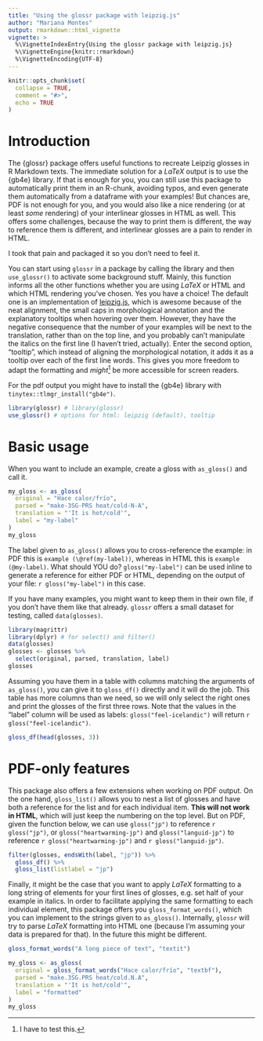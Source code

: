 ```yaml
---
title: "Using the glossr package with leipzig.js"
author: "Mariana Montes"
output: rmarkdown::html_vignette
vignette: >
  %\VignetteIndexEntry{Using the glossr package with leipzig.js}
  %\VignetteEngine{knitr::rmarkdown}
  %\VignetteEncoding{UTF-8}
---
```


```r
knitr::opts_chunk$set(
  collapse = TRUE,
  comment = "#>",
  echo = TRUE
)
```

# Introduction

The {glossr} package offers useful functions to recreate Leipzig glosses in R Markdown texts.
The immediate solution for a $LaTeX$ output is to use the {gb4e} library. If that is enough for you, you can still use this package to automatically print them in an R-chunk, avoiding typos, and even generate them automatically from a dataframe with your examples! But chances are, PDF is not enough for you, and you would also like a nice rendering (or at least *some* rendering) of your interlinear glosses in HTML as well. This offers some challenges, because the way to print them is different, the way to reference them is different, and interlinear glosses are a pain to render in HTML.

I took that pain and packaged it so you don't need to feel it.

You can start using `glossr` in a package by calling the library and then `use_glossr()` to activate some background stuff. Mainly, this function informs all the other functions whether you are using $LaTeX$ or HTML and which HTML rendering you've chosen. Yes you have a choice! The default one is an implementation of [leipzig.js](https://bdchauvette.net/leipzig.js/), which is awesome because of the neat alignment, the small caps in morphological annotation and the explanatory tooltips when hovering over them. However, they have the negative consequence that the number of your examples will be next to the translation, rather than on the top line, and you probably can't manipulate the italics on the first line (I haven't tried, actually). Enter the second option, "tooltip", which instead of aligning the morphological notation, it adds it as a tooltip over each of the first line words. This gives you more freedom to adapt the formatting and *might*^[I have to test this.] be more accessible for screen readers.

For the pdf output you might have to install the {gb4e} library with `tinytex::tlmgr_install("gb4e")`.

```r
library(glossr) # library(glossr)
use_glossr() # options for html: leipzig (default), tooltip
```

# Basic usage

When you want to include an example, create a gloss with `as_gloss()` and call it.

```r
my_gloss <- as_gloss(
  original = "Hace calor/frío",
  parsed = "make-3SG-PRS heat/cold-N-A",
  translation = "'It is hot/cold'",
  label = "my-label"
)
my_gloss
```

The label given to `as_gloss()` allows you to cross-reference the example: in PDF this is `example (\@ref(my-label))`, whereas in HTML this is `example (@my-label)`. What should YOU do? `gloss("my-label")` can be used inline to generate a reference for either PDF or HTML, depending on the output of your file: `r gloss("my-label")` in this case.

If you have many examples, you might want to keep them in their own file, if you don't have them like that already.
`glossr` offers a small dataset for testing, called `data(glosses)`.

```r
library(magrittr)
library(dplyr) # for select() and filter()
data(glosses)
glosses <- glosses %>% 
  select(original, parsed, translation, label)
glosses
```

Assuming you have them in a table with columns matching the arguments of `as_gloss()`, you can give it to `gloss_df()` directly and it will do the job.
This table has more columns than we need, so we will only select the right ones and print the glosses of the first three rows. Note that the values in the "label" column will be used as labels: `gloss("feel-icelandic")` will return `r gloss("feel-icelandic")`.

```r
gloss_df(head(glosses, 3))
```

# PDF-only features

This package also offers a few extensions when working on PDF output. On the one hand, `gloss_list()` allows you to nest a list of glosses and have both a reference for the list and for each individual item.  **This will not work in HTML**, which will just keep the numbering on the top level. But on PDF, given the function below, we can use `gloss("jp")` to reference `r gloss("jp")`, or `gloss("heartwarming-jp")` and `gloss("languid-jp")` to reference `r gloss("heartwarming-jp")` and `r gloss("languid-jp")`.

```r
filter(glosses, endsWith(label, "jp")) %>% 
  gloss_df() %>% 
  gloss_list(listlabel = "jp")
```

Finally, it might be the case that you want to apply $LaTeX$ formatting to a long string of elements for your first lines of glosses, e.g. set half of your example in italics. In order to facilitate applying the same formatting to each individual element, this package offers you `gloss_format_words()`, which you can implement to the strings given to `as_gloss()`. Internally, `glossr` will try to parse $LaTeX$ formatting into HTML one (because I'm assuming your data is prepared for that). In the future this might be different.

```r
gloss_format_words("A long piece of text", "textit")
```


```r
my_gloss <- as_gloss(
  original = gloss_format_words("Hace calor/frío", "textbf"),
  parsed = "make.3SG.PRS heat/cold.N.A",
  translation = "'It is hot/cold'",
  label = "formatted"
)
my_gloss
```

